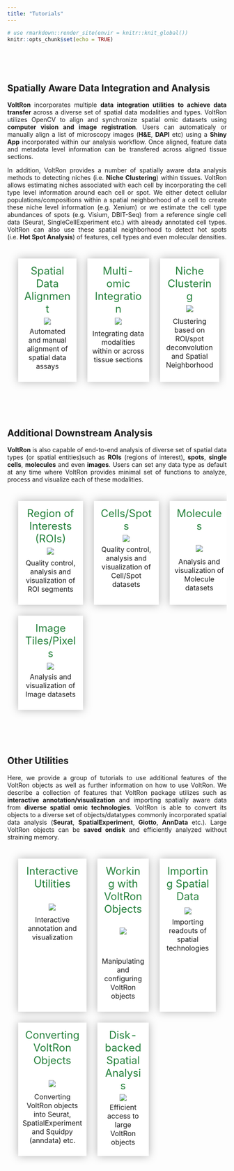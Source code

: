 ```yaml
---
title: "Tutorials"
---
```


<style>
.title{
  display: none;
}
body {
  text-align: justify
}
table, th, td, tr{
  empty-cells:hide;
  border-spacing: 25px;
  border-collapse: separate;
}
td{
  filter:drop-shadow(0 0 10px rgba(0,0,0,0.3));
  padding: 10px;
  background:white;
  text-align:center;
  width:33%;
  vertical-align: text-top;
}
td:hover, td:active{
  filter:drop-shadow(0 0 10px rgba(0,0,0,0.3));
  transform: scale(1.02);
  cursor: pointer;
}
.main-container {
  max-width: 1200px;
  margin-left: auto;
  margin-right: auto;
}
<!-- .main-container { -->
<!--   margin-left: %5; -->
<!--   margin-right: auto; -->
<!-- } -->
p.tutorial {
  text-decoration: none!important;
  font-size: 1.5em;
  color: #23803A;
  margin: 3%
}
</style>

```r
# use rmarkdown::render_site(envir = knitr::knit_global())
knitr::opts_chunk$set(echo = TRUE)
```

<br>
<!-- <br> -->

<!-- ## Spatial Data Analysis with VoltRon -->

<br>

## Spatially Aware Data Integration and Analysis

**VoltRon** incorporates multiple **data integration utilities to achieve data transfer** across a diverse set of spatial data modalities and types. VoltRon utilizes OpenCV to align and synchronize spatial omic datasets using **computer vision and image registration**. Users can automaticaly or manually align a list of microscopy images (**H&E**, **DAPI** etc) using a **Shiny App** incorporated within our analysis workflow. Once aligned, feature data and metadata level information can be transfered across aligned tissue sections. 

In addition, VoltRon provides a number of spatially aware data analysis methods to detecting niches (i.e. **Niche Clustering**) within tissues. VoltRon allows estimating niches associated with each cell by incorporating the cell type level information around each cell or spot. We either detect cellular populations/compositions within a spatial neighborhood of a cell to create these niche level information (e.g. Xenium) or we estimate the cell type abundances of spots (e.g. Visium, DBIT-Seq) from a reference single cell data (Seurat, SingleCellExperiment etc.) with already annotated cell types. VoltRon can also use these spatial neighborhood to detect hot spots (i.e. **Hot Spot Analysis**) of features, cell types and even molecular densities.

<div>
<table>
<tbody>
  <tr>
   <td onclick="location.href='registration.html';"> 
      <p class ="tutorial"> Spatial Data Alignment </p>
      <div style = "margin: 5%"><img src="https://bimsbstatic.mdc-berlin.de/landthaler/VoltRon/Package/images/registration.png" class="center"></div>
      <p style = "margin-top: 3%"> Automated and manual alignment of spatial data assays</p>
   </td>
   <td onclick="location.href='multiomic.html';">
      <p class ="tutorial"> Multi-omic Integration </p>
      <div style = "margin: 5%"><img src="https://bimsbstatic.mdc-berlin.de/landthaler/VoltRon/Package/images/multiomic.png" class="center"></div>
      <p style = "margin-top: 8%"> Integrating data modalities within or across tissue sections </p>
   </td>
   <td onclick="location.href='nicheclustering.html';"> 
      <p class ="tutorial"> Niche Clustering </p>
      <div style = "margin: 5%"><img src="https://bimsbstatic.mdc-berlin.de/landthaler/VoltRon/Package/images/deconvolution.png" class="center"></div>
      <p style = "margin-top: 10%"> Clustering based on ROI/spot deconvolution and Spatial Neighborhood </p>
   </td>
  </tr>
</tbody>
</table>
</div>

<br>
<br>

## Additional Downstream Analysis

**VoltRon** is also capable of end-to-end analysis of diverse set of spatial data types (or spatial entities)such as **ROIs** (regions of interest), **spots**, **single cells**,  **molecules** and even **images**. Users can set any data type as default at any time where VoltRon provides minimal set of functions to analyze, process and visualize each of these modalities. 

<table>
<tbody>
  <tr>
   <td onclick="location.href='roianalysis.html';"> 
      <p class ="tutorial"> Region of Interests (ROIs) </p>
      <div style = "margin: 5%"><img src="https://bimsbstatic.mdc-berlin.de/landthaler/VoltRon/Package/images/GeoMx.png" class="center"></div>
      <p style = "margin-top: 7%"> Quality control, analysis and visualization of ROI segments </p>
   </td>
   <td onclick="location.href='spotanalysis.html';"> 
      <p class ="tutorial"> Cells/Spots </p>
      <div style = "margin: 5%"><img  src="https://bimsbstatic.mdc-berlin.de/landthaler/VoltRon/Package/images/spotanalysis.png" class="center"></div>
      <p style = "margin-top: 3%"> Quality control, analysis and visualization of Cell/Spot datasets </p>
   </td>
      <td onclick="location.href='moleculeanalysis.html';"> 
      <p class ="tutorial"> Molecules </p>
      <br>
      <div style = "margin: 5%"><img  src="https://bimsbstatic.mdc-berlin.de/landthaler/VoltRon/Package/images/molecule_visualize.png" class="center"></div>
      <p style = "margin-top: 10%"> Analysis and visualization of Molecule datasets </p>
   </td>
  </tr>
  <tr>
     <td onclick="location.href='pixelanalysis.html';"> 
      <p class ="tutorial"> Image Tiles/Pixels </p>
      <div style = "margin: 5%"><img src="https://bimsbstatic.mdc-berlin.de/landthaler/VoltRon/Package/images/tissue_lowres_image_grid.png" class="center"></div>
      <p style = "margin-top: 3%"> Analysis and visualization of Image datasets </p>
   </td>
   <td>
   </td>
   <td>
   </td>
  </tr>
</tbody>
</table>

<br>
<br>

##  Other Utilities

Here, we provide a group of tutorials to use additional features of the VoltRon objects as well as further information on how to use VoltRon. We describe a collection of features that VoltRon package utilizes such as **interactive annotation/visualization** and importing spatially aware data from **diverse spatial omic technologies**. VoltRon is able to convert its objects to a diverse set of objects/datatypes commonly incorporated spatial data analysis (**Seurat**, **SpatialExperiment**, **Giotto**, **AnnData** etc.). Large VoltRon objects can be **saved ondisk** and efficiently analyzed without straining memory.

<table>
<tbody>
  <tr>
   <td onclick="location.href='interactive.html';"> 
      <p class ="tutorial"> Interactive Utilities </p>
      <br>
      <div style = "margin: 5%"><img src="https://bimsbstatic.mdc-berlin.de/landthaler/VoltRon/Package/images/interactiveannotation.png" class="center"></div>
      <p style = "margin-top: 8%"> Interactive annotation and visualization </p>
   </td>
   <td onclick="location.href='voltronobjects.html';"> 
      <p class ="tutorial"> Working with VoltRon Objects </p>
      <br>
      <div style = "margin: 5%"><img src="https://bimsbstatic.mdc-berlin.de/landthaler/VoltRon/Package/images/voltronobjects.png" class="center"></div>
      <br>
      <br>
      <p style = "margin-top: 6%"> Manipulating and configuring VoltRon objects </p>
   </td>
   <td onclick="location.href='importingdata.html';"> 
      <p class ="tutorial"> Importing Spatial Data </p>
      <div style = "margin: 10%"><img src="https://bimsbstatic.mdc-berlin.de/landthaler/VoltRon/Package/images/technologies.png" class="center"></div>
      <p style = "margin-top: -3%"> Importing readouts of spatial technologies </p>
   </td>
  </tr>
  <tr>
    <td onclick="location.href='conversion.html';"> 
      <p class ="tutorial"> Converting VoltRon Objects </p>
      <br>
      <div style = "margin: 5%"><img src="https://bimsbstatic.mdc-berlin.de/landthaler/VoltRon/Package/images/conversion.png" class="center"></div>
      <p style = "margin-top: 9%"> Converting VoltRon objects into Seurat, SpatialExperiment and Squidpy (anndata) etc. </p>
   </td>
   <td onclick="location.href='ondisk.html';"> 
      <p class ="tutorial"> Disk-backed Spatial Analysis </p>
      <div style = "margin: 5%"><img src="https://bimsbstatic.mdc-berlin.de/landthaler/VoltRon/Package/images/ondisk.png" class="center"></div>
      <p style = "margin: 5%"> Efficient access to large VoltRon objects </p>
   </td>
  </tr>
</tbody>
</table>

<br>
